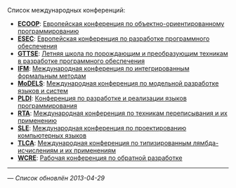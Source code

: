 Список международных конференций:
* '''[[ECOOP]]''': [[ECOOP|Европейская конференция по объектно-ориентированному программированию]]
* '''[[ESEC]]''': [[ESEC|Европейская конференция по разработке программного обеспечения]]
* '''[[GTTSE]]''': [[GTTSE|Летняя школа по порождающим и преобразующим техникам в разработке программного обеспечения]]
* '''[[IFM]]''': [[IFM|Международная конференция по интегрированным формальным методам]]
* '''[[MoDELS]]''': [[MoDELS|Международная конференция по модельной разработке языков и систем]]
* '''[[PLDI]]''': [[PLDI|Конференция по разработке и реализации языков программирования]]
* '''[[RTA]]''': [[RTA|Международная конференция по техникам переписывания и их применению]]
* '''[[SLE]]''': [[SLE|Международная конференция по проектированию компьютерных языков]]
* '''[[TLCA]]''': [[TLCA|Международная конференция по типизированным лямбда-исчислениям и их применениям]]
* '''[[WCRE]]''': [[WCRE|Рабочая конференция по обратной разработке]]

----
— ''Список обновлён 2013-04-29''
